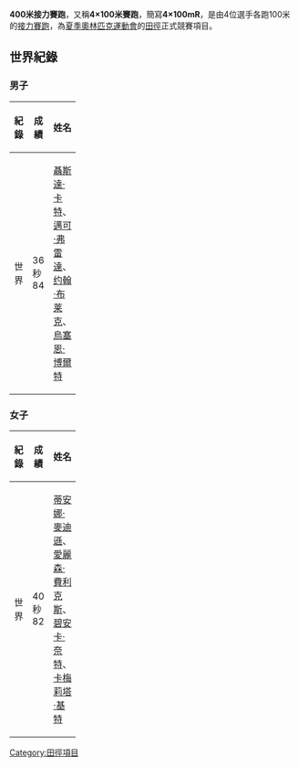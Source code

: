 {{Infobox athletics event
|event= 4×100米接力
|image= Bolt se aposenta com medalha de ouro no 4 x 100 metros 1039075-19.08.2016 frz-0955.jpg
|image_upright= 1.15
|caption= [[2016年夏季奧林匹克運動會|2016年夏季奧林匹克運動會]]4×100米接力
|WRmen= {{JAM}}<small>（[[內斯塔·卡特|內斯塔·卡特]]、[[邁克爾·弗雷特|邁克爾·弗雷特]]、[[約安·布雷克|約安·布雷克]]、[[尤塞恩·博尔特|尤塞恩·博尔特]]）</small>36.84（2012）
|ORmen= {{JAM}}<small>（[[內斯塔·卡特|內斯塔·卡特]]、[[邁克爾·弗雷特|邁克爾·弗雷特]]、[[約安·布雷克|約安·布雷克]]、[[尤塞恩·博尔特|尤塞恩·博尔特]]）</small>36.84（2012）
|CRmen= {{JAM}}<small>（[[內斯塔·卡特|內斯塔·卡特]]、[[邁克爾·弗雷特|邁克爾·弗雷特]]、[[約安·布雷克|約安·布雷克]]、[[尤塞恩·博尔特|尤塞恩·博尔特]]）</small>37.04（2011）
|WRwomen= {{USA}}<small>（[[狄安娜·巴爾托萊塔|狄安娜·巴爾托萊塔]]、[[艾麗森·菲利克斯|艾麗森·菲利克斯]]、[[比安卡·奈特|比安卡·奈特]]、[[卡美莉塔·傑特|卡美莉塔·傑特]]）</small>40.82（2012）
|ORwomen= {{USA}}<small>（[[狄安娜·巴爾托萊塔|狄安娜·巴爾托萊塔]]、[[艾麗森·菲利克斯|艾麗森·菲利克斯]]、[[比安卡·奈特|比安卡·奈特]]、[[卡美莉塔·傑特|卡美莉塔·傑特]]）</small>40.82（2012）
|CRwomen= {{JAM}}<small>（[[韋羅妮卡·坎貝爾|韋羅妮卡·坎貝爾]]、[[娜塔莎·莫里森|娜塔莎·莫里森]]、[[伊莱恩·汤普森-赫拉|伊莱恩·汤普森-赫拉]]、[[谢莉-安·弗雷泽-普莱斯|谢莉-安·弗雷泽-普莱斯]]）</small>41.07（2015）
}}
'''400米接力賽跑'''，又稱'''4×100米賽跑'''，簡寫'''4×100mR'''，是由4位選手各跑100米的[[接力賽跑|接力賽跑]]，為[[夏季奧林匹克運動會|夏季奧林匹克運動會]]的[[田徑|田徑]]正式競賽項目。
== 世界紀錄 ==
=== 男子 ===
{| class="wikitable" width="100%"
!width="6%"|紀錄
!width="8%"|成績
!width="54%"|姓名
!width="16%"|隊別
!width="16%"|日期
|-
|世界||36秒84||[[聶斯達·卡特|聶斯達·卡特]]、[[邁可·弗雷達|邁可·弗雷達]]、[[约翰·布莱克|约翰·布莱克]]、[[烏塞恩·博爾特|烏塞恩·博爾特]]||{{JAM}}||2012年8月11日
|}

=== 女子 ===
{| class="wikitable" width="100%"
!width="6%"|紀錄
!width="8%"|成績
!width="54%"|姓名
!width="16%"|隊別
!width="16%"|日期
|-
|世界||40秒82||[[蒂安娜·麥迪遜|蒂安娜·麥迪遜]]、[[愛麗森·費利克斯|愛麗森·費利克斯]]、[[碧安卡·奈特|碧安卡·奈特]]、[[卡梅莉塔·基特|卡梅莉塔·基特]]||{{USA}}||2012年8月10日
|}

{{田徑項目}}

[[Category:田徑項目|Category:田徑項目]]